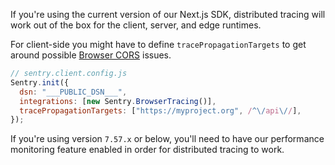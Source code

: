 If you're using the current version of our Next.js SDK, distributed tracing will work out of the box for the client, server, and edge runtimes.

For client-side you might have to define `tracePropagationTargets` to get around possible [Browser CORS](https://developer.mozilla.org/en-US/docs/Web/HTTP/CORS) issues.

```javascript
// sentry.client.config.js
Sentry.init({
  dsn: "___PUBLIC_DSN___",
  integrations: [new Sentry.BrowserTracing()],
  tracePropagationTargets: ["https://myproject.org", /^\/api\//],
});
```

If you're using version `7.57.x` or below, you'll need to have our <PlatformLink to="/performance/">performance monitoring feature enabled</PlatformLink> in order for distributed tracing to work.
